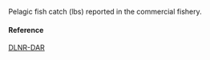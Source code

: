Pelagic fish catch (lbs) reported in the commercial fishery.

#### Reference

[DLNR-DAR](http://dlnr.hawaii.gov/dar/fishing/commercial-fishing/)